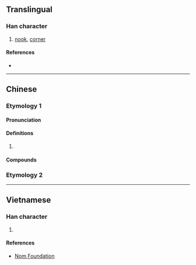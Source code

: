 {{character info/new}}
{{also|旭}}
==Translingual==

===Han character===
{{Han char|rn=72|rad=日|as=02|sn=6|four=47602|canj=KNA,XKNA|ids=⿱九日}}

# [[nook]], [[corner]]

====References====
* {{Han ref|kx=0490.010|dkj=13748|dj=0851.020|hdz=21485.050|uh=65EE|ud=26094|bh=C9EE|bd=51694}}

----

==Chinese==
{{zh-forms}}
===Etymology 1===
====Pronunciation====
{{zh-pron
|m=gā
|c=go1
|cat=
}}

====Definitions====
{{zh-hanzi}}

# {{zh-only|旮旯}}

====Compounds====
{{zh-der|山旮旯子|旮旯兒|旮旯}}

===Etymology 2===
{{zh-see|旭|v}}
----

==Vietnamese==

===Han character===
{{vi-readings|rs=日02|hanviet=ca}}

# {{defn|lang=vi|sort=日02}}

====References====
* [http://nomfoundation.org/common/nom_details.php?codepoint=65ee Nom Foundation]